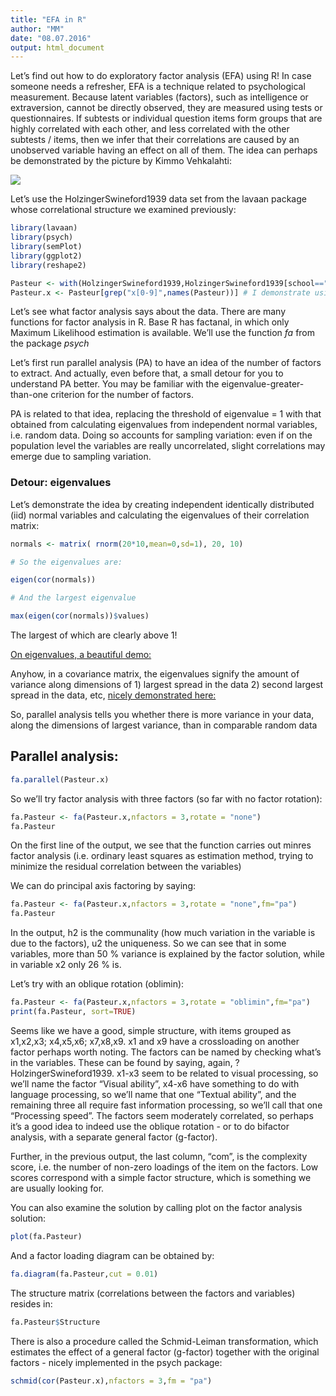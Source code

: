 ```yaml
---
title: "EFA in R"
author: "MM"
date: "08.07.2016"
output: html_document
---
```


Let's find out how to do exploratory factor analysis (EFA) using R! In case someone needs a refresher, EFA is a technique related to psychological measurement. Because latent variables (factors), such as intelligence or extraversion, cannot be directly observed, they are measured using tests or questionnaires. If subtests or individual question items form groups that are highly correlated with each other, and less correlated with the other subtests / items, then we infer that their correlations are caused by an unobserved variable having an effect on all of them. The idea can perhaps be demonstrated by the picture by Kimmo Vehkalahti:

![](mittausmalli.gif)


Let's use the HolzingerSwineford1939 data set from the lavaan package whose correlational structure we examined previously:


```r
library(lavaan)
library(psych)
library(semPlot)
library(ggplot2)
library(reshape2)
```

```r
Pasteur <- with(HolzingerSwineford1939,HolzingerSwineford1939[school=="Pasteur",])
Pasteur.x <- Pasteur[grep("x[0-9]",names(Pasteur))] # I demonstrate using command "grep" in here, even though it's by no means necessary. grep is a command for finding text strings, a little bit like typing "Ctrl+F" in a text processor. Inside the square brackets we have grep("x[0-9]", names(Pasteur).  Here we use grep to find all text strings that contain the character "x" followed by any number from zero to nine. It searches for these text strings in the variable names of our new dataset "Pasteur". Then, the Pasteur data set is indexed using the results of grep: Pasteur[grep("x[0-9]",names(Pasteur))]. We would get the same result by saying simply: Pasteur[7:15]

```

Let's see what factor analysis says about the data. There are many functions for factor analysis in R.
Base R has factanal, in which only Maximum Likelihood estimation is available. We'll use the function *fa* from the package *psych*

Let's first run parallel analysis (PA) to have an idea of the number of factors to extract. And actually, even before that, a small detour for you to understand PA better. You may be familiar with the eigenvalue-greater-than-one criterion for the number of factors.

PA is related to that idea, replacing the threshold of eigenvalue = 1 with that obtained from calculating eigenvalues from independent normal variables, i.e. random data. Doing so accounts for sampling variation: even if on the population level the variables are really uncorrelated, slight correlations may emerge due to sampling variation.

### Detour: eigenvalues

Let's demonstrate the idea by creating independent identically distributed (iid) normal variables and calculating the eigenvalues of their correlation matrix:

```r
normals <- matrix( rnorm(20*10,mean=0,sd=1), 20, 10)

# So the eigenvalues are:

eigen(cor(normals))

# And the largest eigenvalue

max(eigen(cor(normals))$values)
```

The largest of which are clearly above 1!

[On eigenvalues, a beautiful demo: ](http://setosa.io/ev/eigenvectors-and-eigenvalues/)

Anyhow, in a covariance matrix, the eigenvalues signify the amount of variance along dimensions of 1) largest spread in the data 2) second largest spread in the data, etc, [nicely demonstrated here:](http://www.visiondummy.com/2014/04/geometric-interpretation-covariance-matrix/)

So, parallel analysis tells you whether there is more variance in your data, along the dimensions of largest variance, than in comparable random data

## Parallel analysis:

```r
fa.parallel(Pasteur.x)
```

So we'll try factor analysis with three factors (so far with no factor rotation):

```r
fa.Pasteur <- fa(Pasteur.x,nfactors = 3,rotate = "none")
fa.Pasteur
```

On the first line of the output, we see that the function carries out minres factor analysis (i.e. ordinary least squares as estimation method, trying to minimize the residual correlation between the variables)

We can do principal axis factoring by saying:

```r
fa.Pasteur <- fa(Pasteur.x,nfactors = 3,rotate = "none",fm="pa")
fa.Pasteur
```

In the output, h2 is the communality (how much variation in the variable is due to the factors), u2 the uniqueness. So we can see that in some variables, more than 50 % variance is explained by the factor solution, while in variable x2 only 26 % is.

Let's try with an oblique rotation (oblimin):

```r
fa.Pasteur <- fa(Pasteur.x,nfactors = 3,rotate = "oblimin",fm="pa")
print(fa.Pasteur, sort=TRUE)
```

Seems like we have a good, simple structure, with items grouped as x1,x2,x3; x4,x5,x6; x7,x8,x9. 
x1 and x9 have a crossloading on another factor perhaps worth noting. The factors can be named by checking what's in the variables. These can be found by saying, again, ?HolzingerSwineford1939. x1-x3 seem to be related to visual processing, so we'll name the factor "Visual ability", x4-x6 have something to do with language processing, so we'll name that one "Textual ability", and the remaining three all require fast information processing, so we'll call that one "Processing speed". The factors seem moderately correlated, so perhaps it's a good idea to indeed use the oblique rotation - or to do bifactor analysis, with a separate general factor (g-factor).

Further, in the previous output, the last column, "com", is the complexity score, i.e. the number of non-zero loadings of the item on the factors. Low scores correspond with a simple factor structure, which is something we are usually looking for.

You can also examine the solution by calling plot on the factor analysis solution:
```r
plot(fa.Pasteur)
```


And a factor loading diagram can be obtained by:

```r
fa.diagram(fa.Pasteur,cut = 0.01)
```

The structure matrix (correlations between the factors and variables) resides in:

```r
fa.Pasteur$Structure
```

There is also a procedure called the Schmid-Leiman transformation, which estimates the effect of a general factor (g-factor) together with the original factors - nicely implemented in the psych package:

```r
schmid(cor(Pasteur.x),nfactors = 3,fm = "pa")
```
